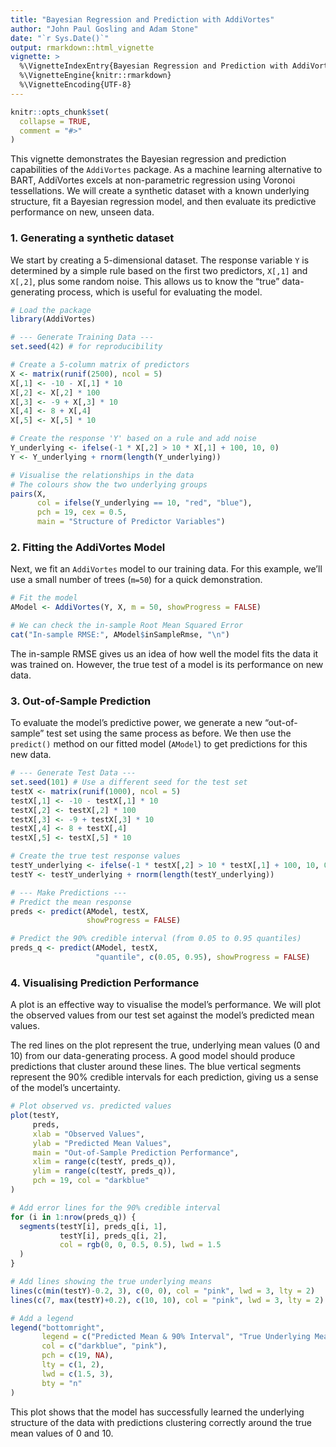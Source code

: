 ```yaml
---
title: "Bayesian Regression and Prediction with AddiVortes"
author: "John Paul Gosling and Adam Stone"
date: "`r Sys.Date()`"
output: rmarkdown::html_vignette
vignette: >
  %\VignetteIndexEntry{Bayesian Regression and Prediction with AddiVortes}
  %\VignetteEngine{knitr::rmarkdown}
  %\VignetteEncoding{UTF-8}
---
```


```r
knitr::opts_chunk$set(
  collapse = TRUE,
  comment = "#>"
)
```

This vignette demonstrates the Bayesian regression and prediction capabilities of the `AddiVortes` package. As a machine learning alternative to BART, AddiVortes excels at non-parametric regression using Voronoi tessellations. We will create a synthetic dataset with a known underlying structure, fit a Bayesian regression model, and then evaluate its predictive performance on new, unseen data.

### 1. Generating a synthetic dataset

We start by creating a 5-dimensional dataset. The response variable `Y` is determined by a simple rule based on the first two predictors, `X[,1]` and `X[,2]`, plus some random noise. This allows us to know the "true" data-generating process, which is useful for evaluating the model.

```r
# Load the package
library(AddiVortes)

# --- Generate Training Data ---
set.seed(42) # for reproducibility

# Create a 5-column matrix of predictors
X <- matrix(runif(2500), ncol = 5)
X[,1] <- -10 - X[,1] * 10
X[,2] <- X[,2] * 100
X[,3] <- -9 + X[,3] * 10
X[,4] <- 8 + X[,4]
X[,5] <- X[,5] * 10

# Create the response 'Y' based on a rule and add noise
Y_underlying <- ifelse(-1 * X[,2] > 10 * X[,1] + 100, 10, 0)
Y <- Y_underlying + rnorm(length(Y_underlying))

# Visualise the relationships in the data
# The colours show the two underlying groups
pairs(X, 
      col = ifelse(Y_underlying == 10, "red", "blue"),
      pch = 19, cex = 0.5,
      main = "Structure of Predictor Variables")
```

### 2. Fitting the AddiVortes Model

Next, we fit an `AddiVortes` model to our training data. For this example, we'll use a small number of trees (`m=50`) for a quick demonstration.

```r
# Fit the model
AModel <- AddiVortes(Y, X, m = 50, showProgress = FALSE)

```

```r
# We can check the in-sample Root Mean Squared Error
cat("In-sample RMSE:", AModel$inSampleRmse, "\n")
```

The in-sample RMSE gives us an idea of how well the model fits the data it was trained on. However, the true test of a model is its performance on new data.

### 3. Out-of-Sample Prediction

To evaluate the model's predictive power, we generate a new "out-of-sample" test set using the same process as before. We then use the `predict()` method on our fitted model (`AModel`) to get predictions for this new data.

```r
# --- Generate Test Data ---
set.seed(101) # Use a different seed for the test set
testX <- matrix(runif(1000), ncol = 5)
testX[,1] <- -10 - testX[,1] * 10
testX[,2] <- testX[,2] * 100
testX[,3] <- -9 + testX[,3] * 10
testX[,4] <- 8 + testX[,4]
testX[,5] <- testX[,5] * 10

# Create the true test response values
testY_underlying <- ifelse(-1 * testX[,2] > 10 * testX[,1] + 100, 10, 0)
testY <- testY_underlying + rnorm(length(testY_underlying))

# --- Make Predictions ---
# Predict the mean response
preds <- predict(AModel, testX,
                 showProgress = FALSE)

# Predict the 90% credible interval (from 0.05 to 0.95 quantiles)
preds_q <- predict(AModel, testX,
                   "quantile", c(0.05, 0.95), showProgress = FALSE)
```

### 4. Visualising Prediction Performance

A plot is an effective way to visualise the model's performance. We will plot the observed values from our test set against the model's predicted mean values.

The red lines on the plot represent the true, underlying mean values (0 and 10) from our data-generating process. A good model should produce predictions that cluster around these lines. The blue vertical segments represent the 90% credible intervals for each prediction, giving us a sense of the model's uncertainty.

```r
# Plot observed vs. predicted values
plot(testY,
     preds,
     xlab = "Observed Values",
     ylab = "Predicted Mean Values",
     main = "Out-of-Sample Prediction Performance",
     xlim = range(c(testY, preds_q)),
     ylim = range(c(testY, preds_q)),
     pch = 19, col = "darkblue"
)

# Add error lines for the 90% credible interval
for (i in 1:nrow(preds_q)) {
  segments(testY[i], preds_q[i, 1],
           testY[i], preds_q[i, 2],
           col = rgb(0, 0, 0.5, 0.5), lwd = 1.5
  )
}

# Add lines showing the true underlying means
lines(c(min(testY)-0.2, 3), c(0, 0), col = "pink", lwd = 3, lty = 2)
lines(c(7, max(testY)+0.2), c(10, 10), col = "pink", lwd = 3, lty = 2)

# Add a legend
legend("bottomright",
       legend = c("Predicted Mean & 90% Interval", "True Underlying Mean"),
       col = c("darkblue", "pink"),
       pch = c(19, NA),
       lty = c(1, 2),
       lwd = c(1.5, 3),
       bty = "n"
)
```

This plot shows that the model has successfully learned the underlying structure of the data with predictions clustering correctly around the true mean values of 0 and 10.
